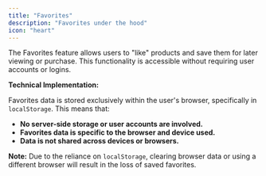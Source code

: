 ```yaml
---
title: "Favorites"
description: "Favorites under the hood"
icon: "heart"
---
```


The Favorites feature allows users to "like" products and save them for later viewing or purchase. This functionality is accessible without requiring user accounts or logins.

**Technical Implementation:**

Favorites data is stored exclusively within the user's browser, specifically in `localStorage`. This means that:

- **No server-side storage or user accounts are involved.**
- **Favorites data is specific to the browser and device used.**
- **Data is not shared across devices or browsers.**

**Note:** Due to the reliance on `localStorage`, clearing browser data or using a different browser will result in the loss of saved favorites.
